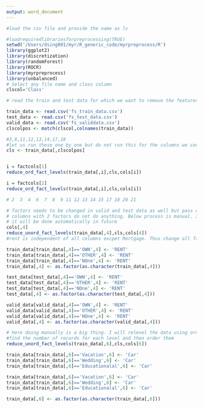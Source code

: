```yaml
---
output: word_document
---
```

```r
#load the csv file and provide the name as lv

#loadrequiredlibrariesforpreprocessing(TRUE)
setwd('/Users/dsing001/myr/R_generic_code/myrpreprocess/R')
library(ggplot2)
library(discretization)
library(randomForest)
library(ROCR)
library(myrpreprocess)
library(unbalanced)
# Select any file name and class column
clscol='Class'

# read the train and test data for which we want to remove the features

train_data <- read.csv('fs_train_data.csv')
test_data <- read.csv('fs_test_data.csv')
valid_data <- read.csv('fs_validdata.csv')
clscolpos <- match(clscol,colnames(train_data))

#3,8,11,12,13,14,17,18
#let us run these one by one but do not run this for the columns we coverted from numeric to fatc cols
cls <- train_data[,clscolpos]


i = factcols[1]
reduce_ord_fact_levels(train_data[,i],cls,cols[i])

i = factcols[2]
reduce_ord_fact_levels(train_data[,i],cls,cols[i])

# 2  3  4  6  7  8  9 11 12 13 14 15 17 18 20 21

# factors needs to be changed in valid and test data as well but pass only train_data to find indepedence
# columns with 2 factors do not do anything. Below process is manual. It can be done automatically. But I wanted to make sure that I do not make any mistakes. Thus doing manually
# it will be done automatically in future
cols[,4]
reduce_unord_fact_levels(train_data[,4],cls,cols[4])
#rent is independent of all columns excpet Mortgage. Thus change all factors to Rent except Mortgage

train_data[train_data[,4]=='OWN',4] <- 'RENT'
train_data[train_data[,4]=='OTHER',4] <- 'RENT'
train_data[train_data[,4]=='NOne',4] <- 'RENT'
train_data[,4] <- as.factor(as.character(train_data[,4]))

test_data[test_data[,4]=='OWN',4] <- 'RENT'
test_data[test_data[,4]=='OTHER',4] <- 'RENT'
test_data[test_data[,4]=='NOne',4] <- 'RENT'
test_data[,4] <- as.factor(as.character(test_data[,4]))

valid_data[valid_data[,4]=='OWN',4] <- 'RENT'
valid_data[valid_data[,4]=='OTHER',4] <- 'RENT'
valid_data[valid_data[,4]=='NOne',4] <- 'RENT'
valid_data[,4] <- as.factor(as.character(valid_data[,4]))

# here doing manually is a big thing. I will relevel the data using ordered and then we will eliminate one level at a time to be sure.
#find the number of records for each level and then order them
reduce_unord_fact_levels(train_data[,6],cls,cols[6])

train_data[train_data[,6]=='Vacation',6] <- 'Car'
train_data[train_data[,6]=='Wedding',6] <- 'Car'
train_data[train_data[,6]=='Educationalal',6] <- 'Car'

train_data[train_data[,6]=='Vacation',6] <- 'Car'
train_data[train_data[,6]=='Wedding',6] <- 'Car'
train_data[train_data[,6]=='Educationalal',6] <- 'Car'

train_data[,6] <- as.factor(as.character(train_data[,6]))

```

